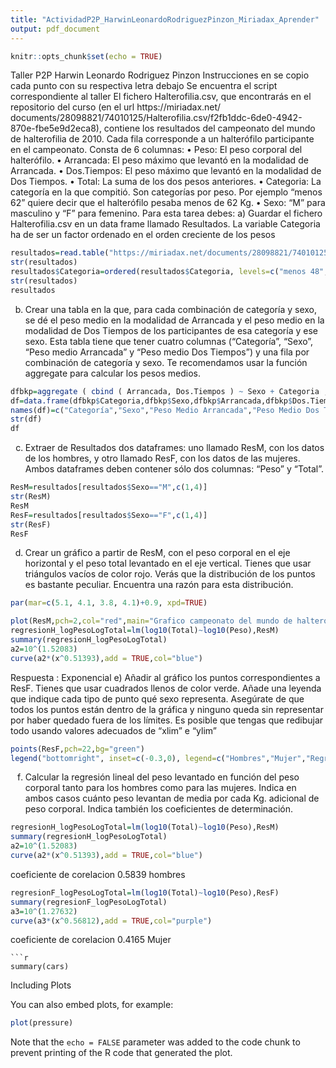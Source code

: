 ```yaml
---
title: "ActividadP2P_HarwinLeonardoRodriguezPinzon_Miriadax_Aprender"
output: pdf_document
---
```


```r
knitr::opts_chunk$set(echo = TRUE)
```


Taller P2P Harwin Leonardo Rodriguez Pinzon 
 Instrucciones en se copio cada punto con su respectiva letra debajo 
 Se encuentra el script correspondiente al taller 
El fichero Halterofilia.csv, que encontrarás en el repositorio del curso (en el url https://miriadax.net/
documents/28098821/74010125/Halterofilia.csv/f2fb1ddc-6de0-4942-870e-fbe5e9d2eca8), contiene los resultados
del campeonato del mundo de halterofilia de 2010. Cada fila corresponde a un halterófilo participante en
el campeonato. Consta de 6 columnas:
  • Peso: El peso corporal del halterófilo.
• Arrancada: El peso máximo que levantó en la modalidad de Arrancada.
• Dos.Tiempos: El peso máximo que levantó en la modalidad de Dos Tiempos.
• Total: La suma de los dos pesos anteriores.
• Categoria: La categoría en la que compitió. Son categorías por peso. Por ejemplo "menos 62" quiere
decir que el halterófilo pesaba menos de 62 Kg.
• Sexo: "M" para masculino y "F" para femenino.
Para esta tarea debes:
  a) Guardar el fichero Halterofilia.csv en un data frame llamado Resultados. La variable Categoria ha de ser
un factor ordenado en el orden creciente de los pesos
```r
resultados=read.table("https://miriadax.net/documents/28098821/74010125/Halterofilia.csv/f2fb1ddc-6de0-4942-870e-fbe5e9d2eca8", header=TRUE, sep=";", stringsAsFactors=FALSE)
str(resultados)
resultados$Categoria=ordered(resultados$Categoria, levels=c("menos 48","menos 53","menos 56","menos 58","menos 62","menos 63","menos 69", "menos 75","mas 75","menos 77","menos 85","menos 94","menos 105","mas 105"))
str(resultados)
resultados
```
b) Crear una tabla en la que, para cada combinación de categoría y sexo, se dé el peso medio en la modalidad
de Arrancada y el peso medio en la modalidad de Dos Tiempos de los participantes de esa categoría y ese
sexo. Esta tabla tiene que tener cuatro columnas (“Categoría”, “Sexo”, “Peso medio Arrancada” y “Peso
medio Dos Tiempos”) y una fila por combinación de categoría y sexo. Te recomendamos usar la función
aggregate para calcular los pesos medios.
```r

dfbkp=aggregate ( cbind ( Arrancada, Dos.Tiempos ) ~ Sexo + Categoria , data = resultados , FUN = mean )
df=data.frame(dfbkp$Categoria,dfbkp$Sexo,dfbkp$Arrancada,dfbkp$Dos.Tiempos)
names(df)=c("Categoría","Sexo","Peso Medio Arrancada","Peso Medio Dos Tiempos")
str(df)
df
```
c) Extraer de Resultados dos dataframes: uno llamado ResM, con los datos de los hombres, y otro llamado
ResF, con los datos de las mujeres. Ambos dataframes deben contener sólo dos columnas: “Peso” y “Total”.
```r
ResM=resultados[resultados$Sexo=="M",c(1,4)]
str(ResM)
ResM
ResF=resultados[resultados$Sexo=="F",c(1,4)]
str(ResF)
ResF
```
d) Crear un gráfico a partir de ResM, con el peso corporal en el eje horizontal y el peso total levantado en
el eje vertical. Tienes que usar triángulos vacíos de color rojo. Verás que la distribución de los puntos es
bastante peculiar. Encuentra una razón para esta distribución.
```r
par(mar=c(5.1, 4.1, 3.8, 4.1)+0.9, xpd=TRUE)

plot(ResM,pch=2,col="red",main="Grafico campeonato del mundo de halterofilia de 2010",ylab="Peso Total Levantado",xlab="Peso Corporal",log="xy")
regresionH_logPesoLogTotal=lm(log10(Total)~log10(Peso),ResM)
summary(regresionH_logPesoLogTotal)
a2=10^(1.52083)
curve(a2*(x^0.51393),add = TRUE,col="blue")
```
 Respuesta : Exponencial 
e) Añadir al gráfico los puntos correspondientes a ResF. Tienes que usar cuadrados llenos de color verde.
Añade una leyenda que indique cada tipo de punto qué sexo representa. Asegúrate de que todos los puntos
están dentro de la gráfica y ninguno queda sin representar por haber quedado fuera de los límites. Es posible
que tengas que redibujar todo usando valores adecuados de “xlim” e “ylim”
```r
points(ResF,pch=22,bg="green")
legend("bottomright", inset=c(-0.3,0), legend=c("Hombres","Mujer","Regresion Hombres","Regresion Mujer"), col=c("red","green","blue","purple"),lty = 1)
```
f) Calcular la regresión lineal del peso levantado en función del peso corporal tanto para los hombres como
para las mujeres. Indica en ambos casos cuánto peso levantan de media por cada Kg. adicional de peso
corporal. Indica también los coeficientes de determinación.
```r
regresionH_logPesoLogTotal=lm(log10(Total)~log10(Peso),ResM)
summary(regresionH_logPesoLogTotal)
a2=10^(1.52083)
curve(a2*(x^0.51393),add = TRUE,col="blue")
```
coeficiente de corelacion  0.5839 hombres 
```r
regresionF_logPesoLogTotal=lm(log10(Total)~log10(Peso),ResF)
summary(regresionF_logPesoLogTotal)
a3=10^(1.27632)
curve(a3*(x^0.56812),add = TRUE,col="purple")
``` 
coeficiente de corelacion  0.4165 Mujer 

```
```r
summary(cars)
```

 Including Plots

You can also embed plots, for example:

```r
plot(pressure)
```

Note that the `echo = FALSE` parameter was added to the code chunk to prevent printing of the R code that generated the plot.
